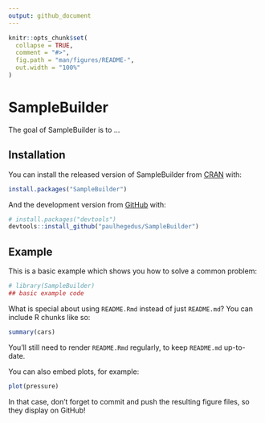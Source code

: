 ```yaml
---
output: github_document
---
```


<!-- README.md is generated from README.Rmd. Please edit that file -->

```r
knitr::opts_chunk$set(
  collapse = TRUE,
  comment = "#>",
  fig.path = "man/figures/README-",
  out.width = "100%"
)
```

# SampleBuilder

<!-- badges: start -->
<!-- badges: end -->

The goal of SampleBuilder is to ...

## Installation

You can install the released version of SampleBuilder from [CRAN](https://CRAN.R-project.org) with:

``` r
install.packages("SampleBuilder")
```

And the development version from [GitHub](https://github.com/) with:

``` r
# install.packages("devtools")
devtools::install_github("paulhegedus/SampleBuilder")
```
## Example

This is a basic example which shows you how to solve a common problem:

```r
# library(SampleBuilder)
## basic example code
```

What is special about using `README.Rmd` instead of just `README.md`? You can include R chunks like so:

```r
summary(cars)
```

You'll still need to render `README.Rmd` regularly, to keep `README.md` up-to-date.

You can also embed plots, for example:

```r
plot(pressure)
```

In that case, don't forget to commit and push the resulting figure files, so they display on GitHub!
